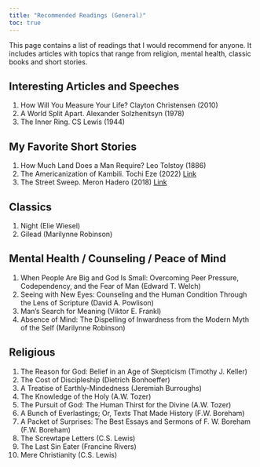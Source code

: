 ```yaml
---
title: "Recommended Readings (General)"
toc: true
---
```


This page contains a list of readings that I would recommend for anyone. It includes articles with topics that range from religion, mental health, classic books and short stories.

## Interesting Articles and Speeches

1)  How Will You Measure Your Life? Clayton Christensen (2010)
2)  A World Split Apart. Alexander Solzhenitsyn (1978)
3)  The Inner Ring. CS Lewis (1944)

## My Favorite Short Stories

1)  How Much Land Does a Man Require? Leo Tolstoy (1886)
2)  The Americanization of Kambili. Tochi Eze (2022) [Link](https://catapult.co/stories/tochi-eze-fiction-short-story-the-americanization-of-kambili)
3)  The Street Sweep. Meron Hadero (2018) [Link](http://www.caineprize.com/new-page)

## Classics

1)  Night (Elie Wiesel)
2)  Gilead (Marilynne Robinson)

## Mental Health / Counseling / Peace of Mind

1)  When People Are Big and God Is Small: Overcoming Peer Pressure, Codependency, and the Fear of Man (Edward T. Welch)
2)  Seeing with New Eyes: Counseling and the Human Condition Through the Lens of Scripture (David A. Powlison)
3)  Man's Search for Meaning (Viktor E. Frankl)
4)  Absence of Mind: The Dispelling of Inwardness from the Modern Myth of the Self (Marilynne Robinson)

## Religious

1)  The Reason for God: Belief in an Age of Skepticism (Timothy J. Keller)
2)  The Cost of Discipleship (Dietrich Bonhoeffer)
3)  A Treatise of Earthly-Mindedness (Jeremiah Burroughs)
4)  The Knowledge of the Holy (A.W. Tozer)
5)  The Pursuit of God: The Human Thirst for the Divine (A.W. Tozer)
6)  A Bunch of Everlastings; Or, Texts That Made History (F.W. Boreham)
7)  A Packet of Surprises: The Best Essays and Sermons of F. W. Boreham (F.W. Boreham)
8)  The Screwtape Letters (C.S. Lewis)
9)  The Last Sin Eater (Francine Rivers)
10) Mere Christianity (C.S. Lewis)
